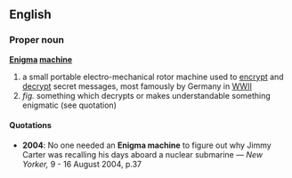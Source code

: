 ==English==
===Proper noun===
{{wikipedia}}

'''[[enigma|Enigma]] [[machine]]'''
# a small portable electro-mechanical rotor machine used to [[encrypt]] and [[decrypt]] secret messages, most famously by Germany in [[WWII]]
# ''fig.'' something which decrypts or makes understandable something enigmatic (see quotation)

====Quotations====
* '''2004''': No one needed an '''Enigma machine''' to figure out why Jimmy Carter was recalling his days aboard a nuclear submarine &mdash; ''New Yorker,'' 9 - 16 August 2004, p.37